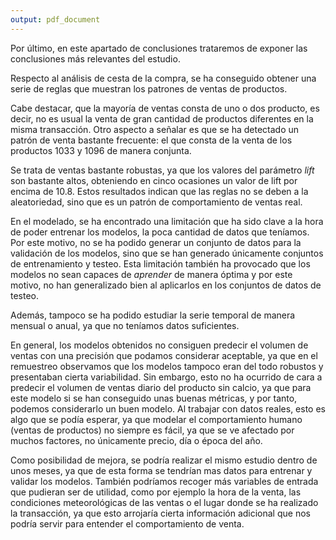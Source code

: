 ```yaml
---
output: pdf_document
---
```




Por último, en este apartado de conclusiones trataremos de exponer las conclusiones más relevantes del estudio.



Respecto al análisis de cesta de la compra, se ha conseguido obtener una serie de reglas que muestran los patrones de ventas de productos. 


Cabe destacar, que la mayoría de ventas consta de uno o dos producto, es decir, no es usual la venta de gran cantidad de productos diferentes en la misma transacción. Otro aspecto a señalar es que se ha detectado un patrón de venta bastante frecuente: el que consta de la venta de los productos 1033 y 1096 de manera conjunta.

Se trata de ventas bastante robustas, ya que los valores del parámetro *lift* son bastante altos, obteniendo en cinco ocasiones un valor de lift por encima de 10.8. Estos resultados indican que las reglas no se deben a la aleatoriedad, sino que es un patrón de comportamiento de ventas real.


En el modelado, se ha encontrado una limitación que ha sido clave a la hora de poder entrenar los modelos, la poca cantidad de datos que teníamos. Por este motivo, no se ha podido generar un conjunto de datos para la validación de los modelos, sino que se han generado únicamente conjuntos de entrenamiento y testeo. Esta limitación también ha provocado que los modelos no sean capaces de *aprender* de manera óptima y por este motivo, no han generalizado bien al aplicarlos en los conjuntos de datos de testeo.

Además, tampoco se ha podido estudiar la serie temporal de manera mensual o anual, ya que no teníamos datos suficientes.


En general, los modelos obtenidos no consiguen predecir el volumen de ventas con una precisión que podamos considerar aceptable, ya que en el remuestreo observamos que los modelos tampoco eran del todo robustos y presentaban cierta variabilidad. Sin embargo, esto no ha ocurrido de cara a predecir el volumen de ventas diario del producto sin calcio, ya que para este modelo si se han conseguido unas buenas métricas, y por tanto, podemos considerarlo un buen modelo. Al trabajar con datos reales, esto es algo que se podía esperar, ya que modelar el comportamiento humano (ventas de productos) no siempre es fácil, ya que se ve afectado por muchos factores, no únicamente precio, día o época del año.



Como posibilidad de mejora, se podría realizar el mismo estudio dentro de unos meses, ya que de esta forma se tendrían mas datos para entrenar y validar los modelos. También podríamos recoger más variables de entrada que pudieran ser de utilidad, como por ejemplo la hora de la venta, las condiciones meteorológicas de las ventas o el lugar donde se ha realizado la transacción, ya que esto arrojaría cierta información adicional que nos podría servir para entender el comportamiento de venta.




